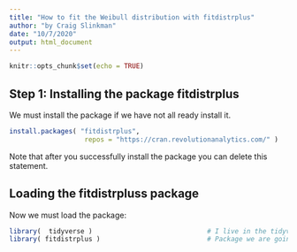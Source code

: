 ```yaml
---
title: "How to fit the Weibull distribution with fitdistrplus"
author: "by Craig Slinkman"
date: "10/7/2020"
output: html_document
---
```


```r
knitr::opts_chunk$set(echo = TRUE)
```

## Step 1: Installing the package fitdistrplus

We must install the package if we have not all ready install it.
  
  
```r
install.packages( "fitdistrplus",
                   repos = "https://cran.revolutionanalytics.com/" )
```

Note that after you successfully install the package you can delete this statement.



## Loading the fitdistrpluss package

Now we must load the package:

```r
library(  tidyverse )                             # I live in the tidyverse ...
library( fitdistrplus )                           # Package we are going to use
```

